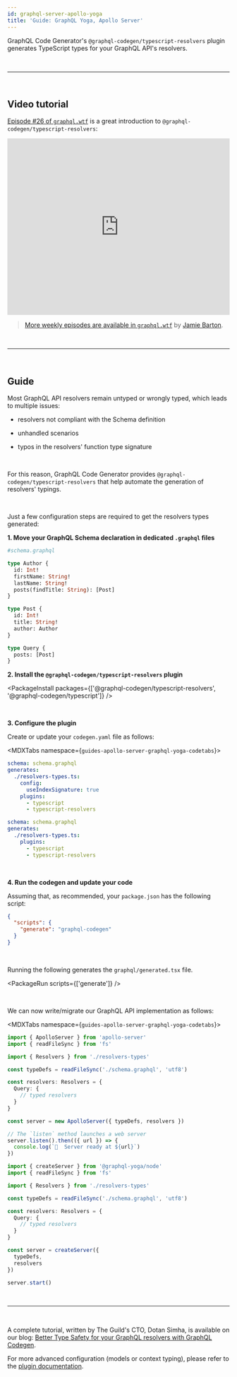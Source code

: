 ```yaml
---
id: graphql-server-apollo-yoga
title: 'Guide: GraphQL Yoga, Apollo Server'
---
```


GraphQL Code Generator's `@graphql-codegen/typescript-resolvers` plugin generates TypeScript types for your GraphQL API's resolvers.

<p>&nbsp;</p>

---

<p>&nbsp;</p>

## Video tutorial

[Episode #26 of `graphql.wtf`](https://graphql.wtf/episodes/26-type-safe-resolvers-with-graphql-code-generator) is a great introduction to `@graphql-codegen/typescript-resolvers`:

<iframe
  width="100%"
  height="400"
  src="https://www.youtube.com/embed/tHMaNmqPIC4"
  title="YouTube video player"
  frameBorder="0"
  allow="accelerometer; autoplay; clipboard-write; encrypted-media; gyroscope; picture-in-picture"
  allowFullScreen
></iframe>

> [More weekly episodes are available in `graphql.wtf`](https://graphql.wtf/) by [Jamie Barton](https://twitter.com/notrab).

<p>&nbsp;</p>

---

<p>&nbsp;</p>

## Guide

Most GraphQL API resolvers remain untyped or wrongly typed, which leads to multiple issues:

- resolvers not compliant with the Schema definition

- unhandled scenarios

- typos in the resolvers' function type signature

<br />

For this reason, GraphQL Code Generator provides `@graphql-codegen/typescript-resolvers` that help automate the generation of resolvers' typings.

<br />

Just a few configuration steps are required to get the resolvers types generated:

**1. Move your GraphQL Schema declaration in dedicated `.graphql` files**

```graphql
#schema.graphql

type Author {
  id: Int!
  firstName: String!
  lastName: String!
  posts(findTitle: String): [Post]
}

type Post {
  id: Int!
  title: String!
  author: Author
}

type Query {
  posts: [Post]
}
```

**2. Install the `@graphql-codegen/typescript-resolvers` plugin**

<PackageInstall packages={['@graphql-codegen/typescript-resolvers', '@graphql-codegen/typescript']} />

<br />

**3. Configure the plugin**

Create or update your `codegen.yaml` file as follows:

<MDXTabs namespace={`guides-apollo-server-graphql-yoga-codetabs`}>

<MDXTab label="Apollo Server">

```yaml
schema: schema.graphql
generates:
  ./resolvers-types.ts:
    config:
      useIndexSignature: true
    plugins:
      - typescript
      - typescript-resolvers
```

</MDXTab>

<MDXTab label="GraphQL Yoga">

```yaml
schema: schema.graphql
generates:
  ./resolvers-types.ts:
    plugins:
      - typescript
      - typescript-resolvers
```

</MDXTab>

</MDXTabs>

<br />

**4. Run the codegen and update your code**

Assuming that, as recommended, your `package.json` has the following script:

```json
{
  "scripts": {
    "generate": "graphql-codegen"
  }
}
```

<br />

Running the following generates the `graphql/generated.tsx` file.

<PackageRun scripts={['generate']} />

<br />

We can now write/migrate our GraphQL API implementation as follows:

<MDXTabs namespace={`guides-apollo-server-graphql-yoga-codetabs`}>

<MDXTab label="Apollo Server">

```ts
import { ApolloServer } from 'apollo-server'
import { readFileSync } from 'fs'

import { Resolvers } from './resolvers-types'

const typeDefs = readFileSync('./schema.graphql', 'utf8')

const resolvers: Resolvers = {
  Query: {
    // typed resolvers
  }
}

const server = new ApolloServer({ typeDefs, resolvers })

// The `listen` method launches a web server
server.listen().then(({ url }) => {
  console.log(`🚀  Server ready at ${url}`)
})
```

</MDXTab>

<MDXTab label="GraphQL Yoga">

```ts
import { createServer } from '@graphql-yoga/node'
import { readFileSync } from 'fs'

import { Resolvers } from './resolvers-types'

const typeDefs = readFileSync('./schema.graphql', 'utf8')

const resolvers: Resolvers = {
  Query: {
    // typed resolvers
  }
}

const server = createServer({
  typeDefs,
  resolvers
})

server.start()
```

</MDXTab>

</MDXTabs>

<p>&nbsp;</p>

---

<p>&nbsp;</p>

A complete tutorial, written by The Guild's CTO, Dotan Simha, is available on our blog: [Better Type Safety for your GraphQL resolvers with GraphQL Codegen](https://www.the-guild.dev/blog/better-type-safety-for-resolvers-with-graphql-codegen).

For more advanced configuration (models or context typing), please refer to the [plugin documentation](/plugins/typescript-resolvers).
